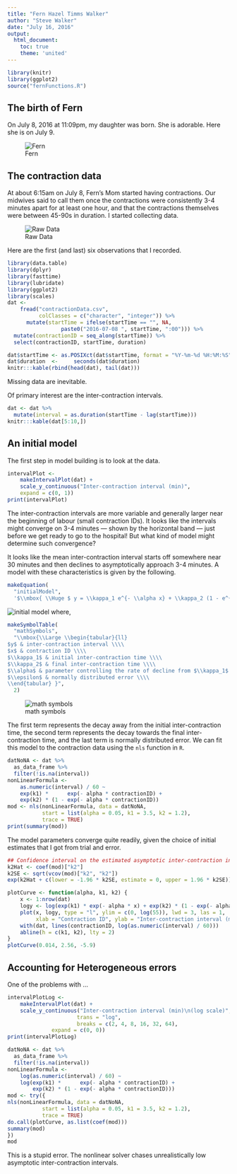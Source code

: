 ```yaml
---
title: "Fern Hazel Timms Walker"
author: "Steve Walker"
date: "July 16, 2016"
output: 
  html_document:
    toc: true
    theme: 'united'
---
```


```r
library(knitr)
library(ggplot2)
source("fernFunctions.R")
```

## The birth of Fern

On July 8, 2016 at 11:09pm, my daughter was born.  She is adorable.
Here she is on July 9.

![Fern](FernWalker.png)

## The contraction data

At about 6:15am on July 8, Fern's Mom started having contractions.
Our midwives said to call them once the contractions were consistently
3-4 minutes apart for at least one hour, and that the contractions
themselves were between 45-90s in duration.  I started collecting
data.

![Raw Data](rawData.png)

Here are the first (and last) six observations that I recorded.

```r
library(data.table)
library(dplyr)
library(fasttime)
library(lubridate)
library(ggplot2)
library(scales)
dat <-
    fread("contractionData.csv",
          colClasses = c("character", "integer")) %>%
      mutate(startTime = ifelse(startTime == "", NA,
                 paste0("2016-07-08 ", startTime, ":00"))) %>%
  mutate(contractionID = seq_along(startTime)) %>%
  select(contractionID, startTime, duration)

dat$startTime <- as.POSIXct(dat$startTime, format = "%Y-%m-%d %H:%M:%S", tz = "UTC")
dat$duration  <-     seconds(dat$duration)
knitr:::kable(rbind(head(dat), tail(dat)))
```

Missing data are inevitable.

Of primary interest are the inter-contraction intervals.
```r
dat <- dat %>%
  mutate(interval = as.duration(startTime - lag(startTime)))
knitr:::kable(dat[5:10,])
```
## An initial model

The first step in model building is to look at the data.

```r
intervalPlot <-
    makeIntervalPlot(dat) +
    scale_y_continuous("Inter-contraction interval (min)",
    expand = c(0, 1))
print(intervalPlot)
```

The inter-contraction intervals are more variable and generally larger
near the beginning of labour (small contraction IDs).  It looks like
the intervals might converge on 3-4 minutes --- shown by the
horizontal band --- just before we get ready to go to the hospital!
But what kind of model might determine such convergence?

It looks like the mean inter-contraction interval starts off somewhere
near 30 minutes and then declines to asymptotically approach 3-4
minutes.  A model with these characteristics is given by the
following.

```r
makeEquation(
  "initialModel",
  '$\\mbox{ \\Huge $ y = \\kappa_1 e^{- \\alpha x} + \\kappa_2 (1 - e^{- \\alpha x}) + \\epsilon $ }$')
```
![initial model](initialModel.png)
where,
```r
makeSymbolTable(
  "mathSymbols",
  "\\mbox{\\Large \\begin{tabular}{ll} 
$y$ & inter-contraction interval \\\\ 
$x$ & contraction ID \\\\ 
$\\kappa_1$ & initial inter-contraction time \\\\
$\\kappa_2$ & final inter-contraction time \\\\
$\\alpha$ & parameter controlling the rate of decline from $\\kappa_1$ to $\\kappa_2$ \\\\
$\\epsilon$ & normally distributed error \\\\
\\end{tabular} }",
  2)
```
![math symbols](mathSymbols.png)

The first term represents the decay away from the initial
inter-contraction time, the second term represents the decay towards
the final inter-contraction time, and the last term is normally
distributed error.  We can fit this model to the contraction data
using the `nls` function in `R`.
```r
datNoNA <- dat %>%
  as_data_frame %>%
  filter(!is.na(interval))
nonLinearFormula <- 
    as.numeric(interval) / 60 ~
    exp(k1) *      exp(- alpha * contractionID) + 
    exp(k2) * (1 - exp(- alpha * contractionID))
mod <- nls(nonLinearFormula, data = datNoNA, 
           start = list(alpha = 0.05, k1 = 3.5, k2 = 1.2),
           trace = TRUE)
print(summary(mod))
```

The model parameters converge quite readily, given the choice of
initial estimates that I got from trial and error.

```r
## Confidence interval on the estimated asymptotic inter-contraction interval
k2Hat <- coef(mod)["k2"]
k2SE <- sqrt(vcov(mod)["k2", "k2"])
exp(k2Hat + c(lower = -1.96 * k2SE, estimate = 0, upper = 1.96 * k2SE))
```

```r
plotCurve <- function(alpha, k1, k2) {
    x <- 1:nrow(dat)
    logy <- log(exp(k1) * exp(- alpha * x) + exp(k2) * (1 - exp(- alpha * x)))
    plot(x, logy, type = "l", ylim = c(0, log(55)), lwd = 3, las = 1,
         xlab = "Contraction ID", ylab = "Inter-contraction interval (min)")
    with(dat, lines(contractionID, log(as.numeric(interval) / 60)))
    abline(h = c(k1, k2), lty = 2)
}
plotCurve(0.014, 2.56, -5.9)
```

## Accounting for Heterogeneous errors

One of the problems with ...

```r
intervalPlotLog <-
	makeIntervalPlot(dat) +
	scale_y_continuous("Inter-contraction interval (min)\n(log scale)",
                      trans = "log", 
                      breaks = c(2, 4, 8, 16, 32, 64),
		      expand = c(0, 0))
print(intervalPlotLog)
```

```r
datNoNA <- dat %>%
  as_data_frame %>%
  filter(!is.na(interval))
nonLinearFormula <- 
    log(as.numeric(interval) / 60) ~
    log(exp(k1) *      exp(- alpha * contractionID) + 
        exp(k2) * (1 - exp(- alpha * contractionID)))
mod <- try({
nls(nonLinearFormula, data = datNoNA, 
           start = list(alpha = 0.05, k1 = 3.5, k2 = 1.2),
           trace = TRUE)
do.call(plotCurve, as.list(coef(mod)))
summary(mod)
})
mod
```

This is a stupid error.  The nonlinear solver chases unrealistically
low asymptotic inter-contraction intervals.
